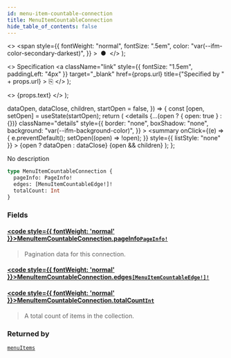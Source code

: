 ```yaml
---
id: menu-item-countable-connection
title: MenuItemCountableConnection
hide_table_of_contents: false
---
```


  <>
    <span
      style={{
        fontWeight: "normal",
        fontSize: ".5em",
        color: "var(--ifm-color-secondary-darkest)",
      }}
    >
      &nbsp;●&nbsp;
    </span>
  </>
);

  <>
    Specification
    <a
      className="link"
      style={{ fontSize: "1.5em", paddingLeft: "4px" }}
      target="\_blank"
      href={props.url}
      title={"Specified by " + props.url}
    >
      ⎘
    </a>
  </>
);

  <>
    <span className={props.class}>{props.text}</span>
  </>
);


  dataOpen,
  dataClose,
  children,
  startOpen = false,
}) => {
  const [open, setOpen] = useState(startOpen);
  return (
    <details
      {...(open ? { open: true } : {})}
      className="details"
      style={{
        border: "none",
        boxShadow: "none",
        background: "var(--ifm-background-color)",
      }}
    >
      <summary
        onClick={(e) => {
          e.preventDefault();
          setOpen((open) => !open);
        }}
        style={{ listStyle: "none" }}
      >
        {open ? dataOpen : dataClose}
      </summary>
      {open && children}
    </details>
  );
};

No description

```graphql
type MenuItemCountableConnection {
  pageInfo: PageInfo!
  edges: [MenuItemCountableEdge!]!
  totalCount: Int
}
```

### Fields

#### [<code style={{ fontWeight: 'normal' }}>MenuItemCountableConnection.<b>pageInfo</b></code>](#)<Bullet />[`PageInfo!`](../../../api-storefront/miscellaneous/objects/page-info) <Badge class="badge badge--secondary" text="non-null"/> <Badge class="badge badge--secondary" text="object"/>

> Pagination data for this connection.

#### [<code style={{ fontWeight: 'normal' }}>MenuItemCountableConnection.<b>edges</b></code>](#)<Bullet />[`[MenuItemCountableEdge!]!`](../../../api-storefront/menu/objects/menu-item-countable-edge) <Badge class="badge badge--secondary" text="non-null"/> <Badge class="badge badge--secondary" text="object"/>

>

#### [<code style={{ fontWeight: 'normal' }}>MenuItemCountableConnection.<b>totalCount</b></code>](#)<Bullet />[`Int`](../../../api-storefront/miscellaneous/scalars/int) <Badge class="badge badge--secondary" text="scalar"/>

> A total count of items in the collection.

### Returned by

[`menuItems`](../../../api-storefront/menu/queries/menu-items) <Badge class="badge badge--secondary" text="query"/>
